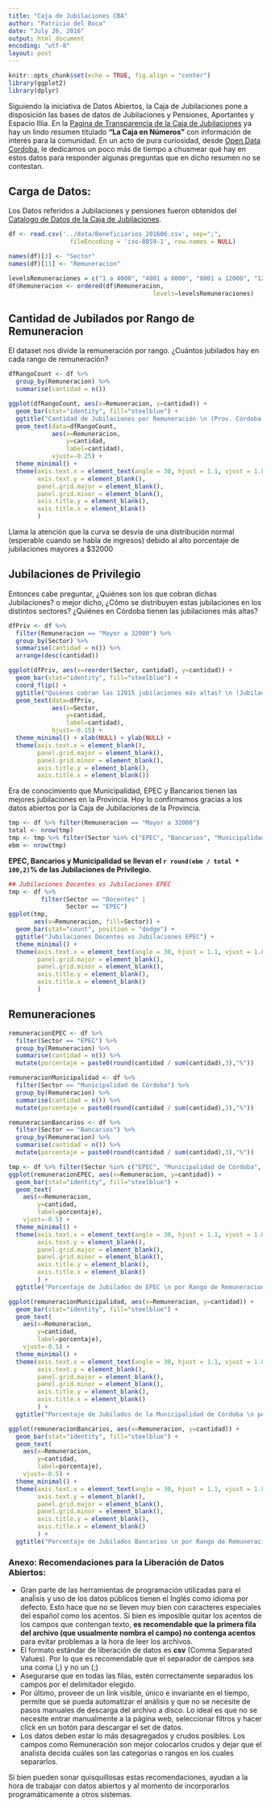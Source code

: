 ```yaml
---
title: "Caja de Jubilaciones CBA"
author: "Patricio del Boca"
date: "July 26, 2016"
output: html_document
encoding: "utf-8"
layout: post
---
```


```r
knitr::opts_chunk$set(echo = TRUE, fig.align = "center")
library(ggplot2)
library(dplyr)
```
Siguiendo la iniciativa de Datos Abiertos, la Caja de Jubilaciones pone a disposición las bases de datos de Jubilaciones y Pensiones, Aportantes y Espacio Illia. En la [Pagina de Transparencia de la Caja de Jubilaciones](http://www.cajajubilaciones.cba.gov.ar/portal/transparencia) ya hay un lindo resumen titulado **"La Caja en Números"** con información de interés para la comunidad. En un acto de pura curiosidad, desde [Open Data Cordoba](http://www.opendatacordoba.org), le dedicamos un poco más de tiempo a chusmear qué hay en estos datos para responder algunas preguntas que en dicho resumen no se contestan.

## Carga de Datos:

Los Datos referidos a Jubilaciones y pensiones fueron obtenidos del [Catalogo de Datos de la Caja de Jubilaciones](http://www.cajajubilaciones.cba.gov.ar/portal/catalogo_de_datos).

```r
df <- read.csv('../data/Beneficiarios_201606.csv', sep=";",
                 fileEncoding = 'iso-8859-1', row.names = NULL)

names(df)[3] <- "Sector"
names(df)[11] <- "Remuneracion"

levelsRemuneraciones = c("1 a 4000", "4001 a 8000", "8001 a 12000", "12001 a 16000", "16001 a 20000", "20001 a 24000", "24001 a 28000", "28001 a 32000", "Mayor a 32000")
df$Remuneracion <- ordered(df$Remuneracion,
                                        levels=levelsRemuneraciones)
```

## Cantidad de Jubilados por Rango de Remuneracion

El dataset nos divide la remuneración por rango. ¿Cuántos jubilados hay en cada rango de remuneración?

```r
dfRangoCount <- df %>% 
  group_by(Remuneracion) %>% 
  summarise(cantidad = n())

ggplot(dfRangoCount, aes(x=Remuneracion, y=cantidad)) +
  geom_bar(stat="identity", fill="steelblue") +
  ggtitle("Cantidad de Jubilaciones por Remuneración \n (Prov. Córdoba - Junio 2016)") +
  geom_text(data=dfRangoCount,
            aes(x=Remuneracion,
                y=cantidad,
                label=cantidad),
            vjust=-0.25) +
  theme_minimal() + 
  theme(axis.text.x = element_text(angle = 30, hjust = 1.1, vjust = 1.8),
        axis.text.y = element_blank(),
        panel.grid.major = element_blank(),
        panel.grid.minor = element_blank(),
        axis.title.y = element_blank(),
        axis.title.x = element_blank()
        )
```

Llama la atención que la curva se desvia de una distribución normal (esperable cuando se habla de ingresos) debido al alto porcentaje de jubilaciones mayores a $32000

## Jubilaciones de Privilegio

Entonces cabe preguntar, ¿Quiénes son los que cobran dichas Jubilaciones? o mejor dicho, ¿Cómo se distribuyen estas jubilaciones en los distintos sectores? ¿Quiénes en Córdoba tienen las jubilaciones más altas?

```r
dfPriv <- df %>% 
  filter(Remuneracion == "Mayor a 32000") %>% 
  group_by(Sector) %>% 
  summarise(cantidad = n()) %>% 
  arrange(desc(cantidad))

ggplot(dfPriv, aes(x=reorder(Sector, cantidad), y=cantidad)) + 
  geom_bar(stat="identity", fill="steelblue") + 
  coord_flip() + 
  ggtitle("Quiénes cobran las 12015 jubilaciones más altas? \n (Jubilaciones > $32000 - Prov Córdoba - Junio 2016)") +
  geom_text(data=dfPriv,
            aes(x=Sector,
                y=cantidad,
                label=cantidad),
            hjust=-0.15) +
  theme_minimal() + xlab(NULL) + ylab(NULL) + 
  theme(axis.text.x = element_blank(),
        panel.grid.major = element_blank(),
        panel.grid.minor = element_blank(),
        axis.title.y = element_blank(),
        axis.title.x = element_blank())
```

Era de conocimiento que Municipalidad, EPEC y Bancarios tienen las mejores jubilaciones en la Provincia. Hoy lo confirmamos gracias a los datos abiertos por la Caja de Jubilaciones de la Provincia.

```r
tmp <- df %>% filter(Remuneracion == "Mayor a 32000")
total <- nrow(tmp)
tmp <- tmp %>% filter(Sector %in% c("EPEC", "Bancarios", "Municipalidad de Córdoba")) 
ebm <- nrow(tmp)
```
**EPEC, Bancarios y Municipalidad se llevan el `r round(ebm / total * 100,2)`% de las Jubilaciones de Privilegio.**

```r
## Jubilaciones Docentes vs Jubilaciones EPEC
tmp <- df %>% 
         filter(Sector == "Docentes" |
                Sector == "EPEC")
ggplot(tmp,
       aes(x=Remuneracion, fill=Sector)) +
  geom_bar(stat="count", position = "dodge") + 
  ggtitle("Jubilaciones Docentes vs Jubilaciones EPEC") +
  theme_minimal() +
  theme(axis.text.x = element_text(angle = 30, hjust = 1.1, vjust = 1.8),
        panel.grid.major = element_blank(),
        panel.grid.minor = element_blank(),
        axis.title.y = element_blank(),
        axis.title.x = element_blank()
        )

```

## Remuneraciones

```r
remuneracionEPEC <- df %>% 
  filter(Sector == "EPEC") %>%
  group_by(Remuneracion) %>% 
  summarise(cantidad = n()) %>% 
  mutate(porcentaje = paste0(round(cantidad / sum(cantidad),3),"%"))

remuneracionMunicipalidad <- df %>% 
  filter(Sector == "Municipalidad de Córdoba") %>%
  group_by(Remuneracion) %>% 
  summarise(cantidad = n()) %>% 
  mutate(porcentaje = paste0(round(cantidad / sum(cantidad),3),"%"))

remuneracionBancarios <- df %>% 
  filter(Sector == "Bancarios") %>%
  group_by(Remuneracion) %>% 
  summarise(cantidad = n()) %>% 
  mutate(porcentaje = paste0(round(cantidad / sum(cantidad),3),"%"))

tmp <- df %>% filter(Sector %in% c("EPEC", "Municipalidad de Córdoba", "Bancarios"))
ggplot(remuneracionEPEC, aes(x=Remuneracion, y=cantidad)) + 
  geom_bar(stat="identity", fill="steelblue") +
  geom_text(
    aes(x=Remuneracion, 
        y=cantidad, 
        label=porcentaje),
    vjust=-0.5) +
  theme_minimal() +
  theme(axis.text.x = element_text(angle = 30, hjust = 1.1, vjust = 1.8),
        axis.text.y = element_blank(),
        panel.grid.major = element_blank(),
        panel.grid.minor = element_blank(),
        axis.title.y = element_blank(),
        axis.title.x = element_blank()
        ) +
  ggtitle("Porcentaje de Jubilados de EPEC \n por Rango de Remuneracion")

ggplot(remuneracionMunicipalidad, aes(x=Remuneracion, y=cantidad)) + 
  geom_bar(stat="identity", fill="steelblue") +
  geom_text(
    aes(x=Remuneracion, 
        y=cantidad, 
        label=porcentaje),
    vjust=-0.5) +
  theme_minimal() +
  theme(axis.text.x = element_text(angle = 30, hjust = 1.1, vjust = 1.8),
        axis.text.y = element_blank(),
        panel.grid.major = element_blank(),
        panel.grid.minor = element_blank(),
        axis.title.y = element_blank(),
        axis.title.x = element_blank()
        ) +
  ggtitle("Porcentaje de Jubilados de la Municipalidad de Córdoba \n por Rango de Remuneracion")

ggplot(remuneracionBancarios, aes(x=Remuneracion, y=cantidad)) + 
  geom_bar(stat="identity", fill="steelblue") +
  geom_text(
    aes(x=Remuneracion, 
        y=cantidad, 
        label=porcentaje),
    vjust=-0.5) +
  theme_minimal() +
  theme(axis.text.x = element_text(angle = 30, hjust = 1.1, vjust = 1.8),
        axis.text.y = element_blank(),
        panel.grid.major = element_blank(),
        panel.grid.minor = element_blank(),
        axis.title.y = element_blank(),
        axis.title.x = element_blank()
        ) +
  ggtitle("Porcentaje de Jubilados Bancarios \n por Rango de Remuneracion")
```

### Anexo: Recomendaciones para la Liberación de Datos Abiertos:

 - Gran parte de las herramientas de programación utilizadas para el anaĺisis y uso de los datos públicos tienen el Inglés como idioma por defecto. Esto hace que no se lleven muy bien con caracteres especiales del español como los acentos. Si bien es imposible quitar los acentos de los campos que contengan texto, **es recomendable que la primera fila del archivo (que usualmente nombra el campo) no contenga acentos** para evitar problemas a la hora de leer los archivos.
 - El formato estándar de liberación de datos es **csv** (Comma Separated Values). Por lo que es recomendable que el separador de campos sea una coma (,) y no un (;)
 - Asegurarse que en todas las filas, estén correctamente separados los campos por el delimitador elegido.
 - Por último, proveer de un link visible, único e invariante en el tiempo, permite que se pueda automatizar el análisis y que no se necesite de pasos manuales de descarga del archivo a disco. Lo ideal es que no se necesite entrar manualmente a la página web, seleccionar filtros y hacer click en un botón para descargar el set de datos.
 - Los datos deben estar lo más desagregados y crudos posibles. Los campos como Remuneración son mejor colocarlos crudos y dejar que el analista decida cuáles son las categorias o rangos en los cuales separarlos.
 
Si bien pueden sonar quisquillosas estas recomendaciones, ayudan a la hora de trabajar con datos abiertos y al momento de incorporarlos programáticamente a otros sistemas.